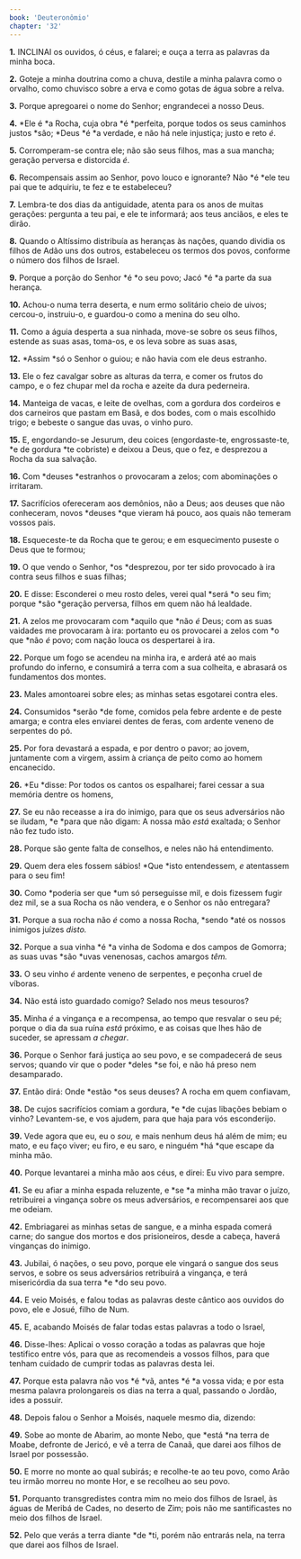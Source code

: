 ```yaml
---
book: 'Deuteronômio'
chapter: '32'
---
```


**1.** INCLINAI os ouvidos, ó céus, e falarei; e ouça a terra as palavras da minha boca.

**2.** Goteje a minha doutrina como a chuva, destile a minha palavra como o orvalho, como chuvisco sobre a erva e como gotas de água sobre a relva.

**3.** Porque apregoarei o nome do Senhor; engrandecei a nosso Deus.

**4.** *Ele é *a Rocha, cuja obra *é *perfeita, porque todos os seus caminhos justos *são; *Deus *é *a verdade, e não há nele injustiça; justo e reto *é*.

**5.** Corromperam-se contra ele; não são seus filhos, mas a sua mancha; geração perversa e distorcida *é*.

**6.** Recompensais assim ao Senhor, povo louco e ignorante? Não *é *ele teu pai que te adquiriu, te fez e te estabeleceu?

**7.** Lembra-te dos dias da antiguidade, atenta para os anos de muitas gerações: pergunta a teu pai, e ele te informará; aos teus anciãos, e eles te dirão.

**8.** Quando o Altíssimo distribuía as heranças às nações, quando dividia os filhos de Adão uns dos outros, estabeleceu os termos dos povos, conforme o número dos filhos de Israel.

**9.** Porque a porção do Senhor *é *o seu povo; Jacó *é *a parte da sua herança.

**10.** Achou-o numa terra deserta, e num ermo solitário cheio de uivos; cercou-o, instruiu-o, e guardou-o como a menina do seu olho.

**11.** Como a águia desperta a sua ninhada, move-se sobre os seus filhos, estende as suas asas, toma-os, e os leva sobre as suas asas,

**12.** *Assim *só o Senhor o guiou; e não havia com ele deus estranho.

**13.** Ele o fez cavalgar sobre as alturas da terra, e comer os frutos do campo, e o fez chupar mel da rocha e azeite da dura pederneira.

**14.** Manteiga de vacas, e leite de ovelhas, com a gordura dos cordeiros e dos carneiros que pastam em Basã, e dos bodes, com o mais escolhido trigo; e bebeste o sangue das uvas, o vinho puro.

**15.** E, engordando-se Jesurum, deu coices (engordaste-te, engrossaste-te, *e de gordura *te cobriste) e deixou a Deus, que o fez, e desprezou a Rocha da sua salvação.

**16.** Com *deuses *estranhos o provocaram a zelos; com abominações o irritaram.

**17.** Sacrifícios ofereceram aos demônios, não a Deus; aos deuses que não conheceram, novos *deuses *que vieram há pouco, aos quais não temeram vossos pais.

**18.** Esqueceste-te da Rocha que te gerou; e em esquecimento puseste o Deus que te formou;

**19.** O que vendo o Senhor, *os *desprezou, por ter sido provocado à ira contra seus filhos e suas filhas;

**20.** E disse: Esconderei o meu rosto deles, verei qual *será *o seu fim; porque *são *geração perversa, filhos em quem não há lealdade.

**21.** A zelos me provocaram com *aquilo que *não *é* Deus; com as suas vaidades me provocaram à ira: portanto eu os provocarei a zelos com *o que *não *é* povo; com nação louca os despertarei à ira.

**22.** Porque um fogo se acendeu na minha ira, e arderá até ao mais profundo do inferno, e consumirá a terra com a sua colheita, e abrasará os fundamentos dos montes.

**23.** Males amontoarei sobre eles; as minhas setas esgotarei contra eles.

**24.** Consumidos *serão *de fome, comidos pela febre ardente e de peste amarga; e contra eles enviarei dentes de feras, com ardente veneno de serpentes do pó.

**25.** Por fora devastará a espada, e por dentro o pavor; ao jovem, juntamente com a virgem, assim à criança de peito como ao homem encanecido.

**26.** *Eu *disse: Por todos os cantos os espalharei; farei cessar a sua memória dentre os homens,

**27.** Se eu não receasse a ira do inimigo, para que os seus adversários não se iludam, *e *para que não digam: A nossa mão *está* exaltada; o Senhor não fez tudo isto.

**28.** Porque são gente falta de conselhos, e neles não há entendimento.

**29.** Quem dera eles fossem sábios! *Que *isto entendessem, *e* atentassem para o seu fim!

**30.** Como *poderia ser que *um só perseguisse mil, e dois fizessem fugir dez mil, se a sua Rocha os não vendera, e o Senhor os não entregara?

**31.** Porque a sua rocha não *é* como a nossa Rocha, *sendo *até os nossos inimigos juízes *disto.*

**32.** Porque a sua vinha *é *a vinha de Sodoma e dos campos de Gomorra; as suas uvas *são *uvas venenosas, cachos amargos *têm.*

**33.** O seu vinho *é* ardente veneno de serpentes, e peçonha cruel de víboras.

**34.** Não está isto guardado comigo? Selado nos meus tesouros?

**35.** Minha *é* a vingança e a recompensa, ao tempo que resvalar o seu pé; porque o dia da sua ruína *está* próximo, e as coisas que lhes hão de suceder, se apressam *a chegar*.

**36.** Porque o Senhor fará justiça ao seu povo, e se compadecerá de seus servos; quando vir que o poder *deles *se foi, e não há preso nem desamparado.

**37.** Então dirá: Onde *estão *os seus deuses? A rocha em quem confiavam,

**38.** De cujos sacrifícios comiam a gordura, *e *de cujas libações bebiam o vinho? Levantem-se, e vos ajudem, para que haja para vós esconderijo.

**39.** Vede agora que eu, eu o *sou,* e mais nenhum deus há além de mim; eu mato, e eu faço viver; eu firo, e eu saro, e ninguém *há *que escape da minha mão.

**40.** Porque levantarei a minha mão aos céus, e direi: Eu vivo para sempre.

**41.** Se eu afiar a minha espada reluzente, e *se *a minha mão travar o juízo, retribuirei a vingança sobre os meus adversários, e recompensarei aos que me odeiam.

**42.** Embriagarei as minhas setas de sangue, e a minha espada comerá carne; do sangue dos mortos e dos prisioneiros, desde a cabeça, haverá vinganças do inimigo.

**43.** Jubilai, ó nações, o seu povo, porque ele vingará o sangue dos seus servos, e sobre os seus adversários retribuirá a vingança, e terá misericórdia da sua terra *e *do seu povo.

**44.** E veio Moisés, e falou todas as palavras deste cântico aos ouvidos do povo, ele e Josué, filho de Num.

**45.** E, acabando Moisés de falar todas estas palavras a todo o Israel,

**46.** Disse-lhes: Aplicai o vosso coração a todas as palavras que hoje testifico entre vós, para que as recomendeis a vossos filhos, para que tenham cuidado de cumprir todas as palavras desta lei.

**47.** Porque esta palavra não vos *é *vã, antes *é *a vossa vida; e por esta mesma palavra prolongareis os dias na terra a qual, passando o Jordão, ides a possuir.

**48.** Depois falou o Senhor a Moisés, naquele mesmo dia, dizendo:

**49.** Sobe ao monte de Abarim, ao monte Nebo, que *está *na terra de Moabe, defronte de Jericó, e vê a terra de Canaã, que darei aos filhos de Israel por possessão.

**50.** E morre no monte ao qual subirás; e recolhe-te ao teu povo, como Arão teu irmão morreu no monte Hor, e se recolheu ao seu povo.

**51.** Porquanto transgredistes contra mim no meio dos filhos de Israel, às águas de Meribá de Cades, no deserto de Zim; pois não me santificastes no meio dos filhos de Israel.

**52.** Pelo que verás a terra diante *de *ti, porém não entrarás nela, na terra que darei aos filhos de Israel.